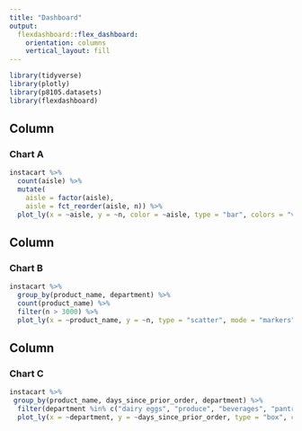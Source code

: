 ```yaml
---
title: "Dashboard"
output: 
  flexdashboard::flex_dashboard:
    orientation: columns
    vertical_layout: fill
---
```


```r
library(tidyverse)
library(plotly)
library(p8105.datasets)
library(flexdashboard)
```

Column {data-width=650}
-----------------------------------------------------------------------

### Chart A

```r
instacart %>% 
  count(aisle) %>% 
  mutate(
    aisle = factor(aisle), 
    aisle = fct_reorder(aisle, n)) %>% 
  plot_ly(x = ~aisle, y = ~n, color = ~aisle, type = "bar", colors = "viridis")
```

Column {data-width=350}
-----------------------------------------------------------------------

### Chart B

```r
instacart %>% 
  group_by(product_name, department) %>% 
  count(product_name) %>% 
  filter(n > 3000) %>% 
  plot_ly(x = ~product_name, y = ~n, type = "scatter", mode = "markers", color = ~product_name, alpha = 0.5)
```

Column {data-width=350}
-----------------------------------------------------------------------

### Chart C

```r
instacart %>% 
 group_by(product_name, days_since_prior_order, department) %>% 
  filter(department %in% c("dairy eggs", "produce", "beverages", "pantry", "household", "snacks", "frozen", "international")) %>% 
  plot_ly(x = ~department, y = ~days_since_prior_order, type = "box", colors = "viridis") 
```

